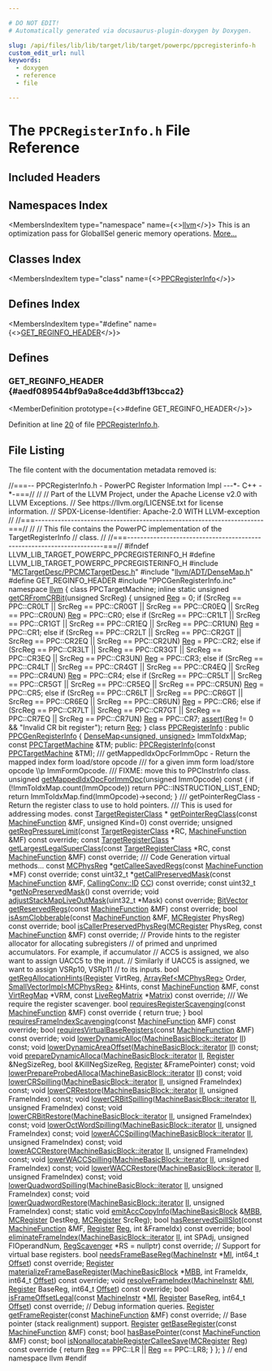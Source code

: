 ```yaml
---

# DO NOT EDIT!
# Automatically generated via docusaurus-plugin-doxygen by Doxygen.

slug: /api/files/lib/lib/target/lib/target/powerpc/ppcregisterinfo-h
custom_edit_url: null
keywords:
  - doxygen
  - reference
  - file

---
```





# The `PPCRegisterInfo.h` File Reference

<DoxygenPage pluginConfig={pluginConfig}>



## Included Headers

<IncludesList>
<IncludesListItem
  filePath="MCTargetDesc/PPCMCTargetDesc.h"
  permalink="/docs/api/files/lib/lib/target/lib/target/powerpc/lib/target/powerpc/mctargetdesc/ppcmctargetdesc-h"
  isLocal="true" />
<IncludesListItem
  filePath="llvm/ADT/DenseMap.h"
  permalink="/docs/api/files/include/include/llvm/include/llvm/adt/densemap-h"
  isLocal="true" />
<IncludesListItem
  filePath="PPCGenRegisterInfo.inc"
  permalink=""
  isLocal="true" />
</IncludesList>

## Namespaces Index

<MembersIndex>

<MembersIndexItem
  type="namespace"
  name={<><a href="/docs/api/namespaces/llvm">llvm</a></>}>
This is an optimization pass for GlobalISel generic memory operations. <a href="/docs/api/namespaces/llvm/#details">More...</a>
</MembersIndexItem>

</MembersIndex>

## Classes Index

<MembersIndex>

<MembersIndexItem
  type="class"
  name={<><a href="/docs/api/classes/llvm/ppcregisterinfo">PPCRegisterInfo</a></>}>
</MembersIndexItem>

</MembersIndex>

## Defines Index

<MembersIndex>

<MembersIndexItem
  type="#define"
  name={<><a href="#aedf089544bf9a9a8ce4dd3bff13bcca2">GET&#95;REGINFO&#95;HEADER</a></>}>
</MembersIndexItem>

</MembersIndex>


<SectionDefinition>

## Defines

### GET&#95;REGINFO&#95;HEADER {#aedf089544bf9a9a8ce4dd3bff13bcca2}

<MemberDefinition
  prototype={<>#define GET&#95;REGINFO&#95;HEADER</>}>

Definition at line <a href="#l00020">20</a> of file <a href="/docs/api/files/lib/lib/target/lib/target/powerpc/ppcregisterinfo-h">PPCRegisterInfo.h</a>.
</MemberDefinition>

</SectionDefinition>

## File Listing

The file content with the documentation metadata removed is:

<ProgramListing>

<Link id="l00001" /><CodeLine lineNumber="1"><Highlight kind="comment">//===-- PPCRegisterInfo.h - PowerPC Register Information Impl ---&#42;- C++ -&#42;-===//</Highlight><Highlight kind="normal"></Highlight></CodeLine>
<Link id="l00002" /><CodeLine lineNumber="2"><Highlight kind="normal"></Highlight><Highlight kind="comment">//</Highlight><Highlight kind="normal"></Highlight></CodeLine>
<Link id="l00003" /><CodeLine lineNumber="3"><Highlight kind="normal"></Highlight><Highlight kind="comment">// Part of the LLVM Project, under the Apache License v2.0 with LLVM Exceptions.</Highlight><Highlight kind="normal"></Highlight></CodeLine>
<Link id="l00004" /><CodeLine lineNumber="4"><Highlight kind="normal"></Highlight><Highlight kind="comment">// See https://llvm.org/LICENSE.txt for license information.</Highlight><Highlight kind="normal"></Highlight></CodeLine>
<Link id="l00005" /><CodeLine lineNumber="5"><Highlight kind="normal"></Highlight><Highlight kind="comment">// SPDX-License-Identifier: Apache-2.0 WITH LLVM-exception</Highlight><Highlight kind="normal"></Highlight></CodeLine>
<Link id="l00006" /><CodeLine lineNumber="6"><Highlight kind="normal"></Highlight><Highlight kind="comment">//</Highlight><Highlight kind="normal"></Highlight></CodeLine>
<Link id="l00007" /><CodeLine lineNumber="7"><Highlight kind="normal"></Highlight><Highlight kind="comment">//===----------------------------------------------------------------------===//</Highlight><Highlight kind="normal"></Highlight></CodeLine>
<Link id="l00008" /><CodeLine lineNumber="8"><Highlight kind="normal"></Highlight><Highlight kind="comment">//</Highlight><Highlight kind="normal"></Highlight></CodeLine>
<Link id="l00009" /><CodeLine lineNumber="9"><Highlight kind="normal"></Highlight><Highlight kind="comment">// This file contains the PowerPC implementation of the TargetRegisterInfo</Highlight><Highlight kind="normal"></Highlight></CodeLine>
<Link id="l00010" /><CodeLine lineNumber="10"><Highlight kind="normal"></Highlight><Highlight kind="comment">// class.</Highlight><Highlight kind="normal"></Highlight></CodeLine>
<Link id="l00011" /><CodeLine lineNumber="11"><Highlight kind="normal"></Highlight><Highlight kind="comment">//</Highlight><Highlight kind="normal"></Highlight></CodeLine>
<Link id="l00012" /><CodeLine lineNumber="12"><Highlight kind="normal"></Highlight><Highlight kind="comment">//===----------------------------------------------------------------------===//</Highlight><Highlight kind="normal"></Highlight></CodeLine>
<Link id="l00013" /><CodeLine lineNumber="13"><Highlight kind="normal"></Highlight></CodeLine>
<Link id="l00014" /><CodeLine lineNumber="14"><Highlight kind="normal"></Highlight><Highlight kind="preprocessor">#ifndef LLVM&#95;LIB&#95;TARGET&#95;POWERPC&#95;PPCREGISTERINFO&#95;H</Highlight><Highlight kind="normal"></Highlight></CodeLine>
<Link id="l00015" /><CodeLine lineNumber="15"><Highlight kind="normal"></Highlight><Highlight kind="preprocessor">#define LLVM&#95;LIB&#95;TARGET&#95;POWERPC&#95;PPCREGISTERINFO&#95;H</Highlight><Highlight kind="normal"></Highlight></CodeLine>
<Link id="l00016" /><CodeLine lineNumber="16"><Highlight kind="normal"></Highlight></CodeLine>
<Link id="l00017" /><CodeLine lineNumber="17"><Highlight kind="normal"></Highlight><Highlight kind="preprocessor">#include &quot;<a href="/docs/api/files/lib/lib/target/lib/target/powerpc/lib/target/powerpc/mctargetdesc/ppcmctargetdesc-h">MCTargetDesc/PPCMCTargetDesc.h</a>&quot;</Highlight><Highlight kind="normal"></Highlight></CodeLine>
<Link id="l00018" /><CodeLine lineNumber="18"><Highlight kind="normal"></Highlight><Highlight kind="preprocessor">#include &quot;<a href="/docs/api/files/include/include/llvm/include/llvm/adt/densemap-h">llvm/ADT/DenseMap.h</a>&quot;</Highlight><Highlight kind="normal"></Highlight></CodeLine>
<Link id="l00019" /><CodeLine lineNumber="19"><Highlight kind="normal"></Highlight></CodeLine>
<Link id="l00020" /><CodeLine lineNumber="20" lineLink="#aedf089544bf9a9a8ce4dd3bff13bcca2"><Highlight kind="normal"></Highlight><Highlight kind="preprocessor">#define GET&#95;REGINFO&#95;HEADER</Highlight><Highlight kind="normal"></Highlight></CodeLine>
<Link id="l00021" /><CodeLine lineNumber="21"><Highlight kind="normal"></Highlight><Highlight kind="preprocessor">#include &quot;PPCGenRegisterInfo.inc&quot;</Highlight><Highlight kind="normal"></Highlight></CodeLine>
<Link id="l00022" /><CodeLine lineNumber="22"><Highlight kind="normal"></Highlight></CodeLine>
<Link id="l00023" /><CodeLine lineNumber="23"><Highlight kind="normal"></Highlight><Highlight kind="keyword">namespace </Highlight><Highlight kind="normal"><a href="/docs/api/namespaces/llvm">llvm</a> &#123;</Highlight></CodeLine>
<Link id="l00024" /><CodeLine lineNumber="24"><Highlight kind="normal"></Highlight><Highlight kind="keyword">class </Highlight><Highlight kind="normal">PPCTargetMachine;</Highlight></CodeLine>
<Link id="l00025" /><CodeLine lineNumber="25"><Highlight kind="normal"></Highlight></CodeLine>
<Link id="l00026" /><CodeLine lineNumber="26" lineLink="/docs/api/namespaces/llvm/#a42932b5e23d28c3fefca0ab878a56a7c"><Highlight kind="normal"></Highlight><Highlight kind="keyword">inline</Highlight><Highlight kind="normal"> </Highlight><Highlight kind="keyword">static</Highlight><Highlight kind="normal"> </Highlight><Highlight kind="keywordtype">unsigned</Highlight><Highlight kind="normal"> <a href="/docs/api/namespaces/llvm/#a42932b5e23d28c3fefca0ab878a56a7c">getCRFromCRBit</a>(</Highlight><Highlight kind="keywordtype">unsigned</Highlight><Highlight kind="normal"> SrcReg) &#123;</Highlight></CodeLine>
<Link id="l00027" /><CodeLine lineNumber="27"><Highlight kind="normal">  </Highlight><Highlight kind="keywordtype">unsigned</Highlight><Highlight kind="normal"> <a href="/docs/api/files/lib/lib/codegen/machinesink-cpp/#a359e1ff26f6d466d927a61aae45b05c3">Reg</a> = 0;</Highlight></CodeLine>
<Link id="l00028" /><CodeLine lineNumber="28"><Highlight kind="normal">  </Highlight><Highlight kind="keywordflow">if</Highlight><Highlight kind="normal"> (SrcReg == PPC::CR0LT || SrcReg == PPC::CR0GT ||</Highlight></CodeLine>
<Link id="l00029" /><CodeLine lineNumber="29"><Highlight kind="normal">      SrcReg == PPC::CR0EQ || SrcReg == PPC::CR0UN)</Highlight></CodeLine>
<Link id="l00030" /><CodeLine lineNumber="30"><Highlight kind="normal">    <a href="/docs/api/files/lib/lib/codegen/machinesink-cpp/#a359e1ff26f6d466d927a61aae45b05c3">Reg</a> = PPC::CR0;</Highlight></CodeLine>
<Link id="l00031" /><CodeLine lineNumber="31"><Highlight kind="normal">  </Highlight><Highlight kind="keywordflow">else</Highlight><Highlight kind="normal"> </Highlight><Highlight kind="keywordflow">if</Highlight><Highlight kind="normal"> (SrcReg == PPC::CR1LT || SrcReg == PPC::CR1GT ||</Highlight></CodeLine>
<Link id="l00032" /><CodeLine lineNumber="32"><Highlight kind="normal">           SrcReg == PPC::CR1EQ || SrcReg == PPC::CR1UN)</Highlight></CodeLine>
<Link id="l00033" /><CodeLine lineNumber="33"><Highlight kind="normal">    <a href="/docs/api/files/lib/lib/codegen/machinesink-cpp/#a359e1ff26f6d466d927a61aae45b05c3">Reg</a> = PPC::CR1;</Highlight></CodeLine>
<Link id="l00034" /><CodeLine lineNumber="34"><Highlight kind="normal">  </Highlight><Highlight kind="keywordflow">else</Highlight><Highlight kind="normal"> </Highlight><Highlight kind="keywordflow">if</Highlight><Highlight kind="normal"> (SrcReg == PPC::CR2LT || SrcReg == PPC::CR2GT ||</Highlight></CodeLine>
<Link id="l00035" /><CodeLine lineNumber="35"><Highlight kind="normal">           SrcReg == PPC::CR2EQ || SrcReg == PPC::CR2UN)</Highlight></CodeLine>
<Link id="l00036" /><CodeLine lineNumber="36"><Highlight kind="normal">    <a href="/docs/api/files/lib/lib/codegen/machinesink-cpp/#a359e1ff26f6d466d927a61aae45b05c3">Reg</a> = PPC::CR2;</Highlight></CodeLine>
<Link id="l00037" /><CodeLine lineNumber="37"><Highlight kind="normal">  </Highlight><Highlight kind="keywordflow">else</Highlight><Highlight kind="normal"> </Highlight><Highlight kind="keywordflow">if</Highlight><Highlight kind="normal"> (SrcReg == PPC::CR3LT || SrcReg == PPC::CR3GT ||</Highlight></CodeLine>
<Link id="l00038" /><CodeLine lineNumber="38"><Highlight kind="normal">           SrcReg == PPC::CR3EQ || SrcReg == PPC::CR3UN)</Highlight></CodeLine>
<Link id="l00039" /><CodeLine lineNumber="39"><Highlight kind="normal">    <a href="/docs/api/files/lib/lib/codegen/machinesink-cpp/#a359e1ff26f6d466d927a61aae45b05c3">Reg</a> = PPC::CR3;</Highlight></CodeLine>
<Link id="l00040" /><CodeLine lineNumber="40"><Highlight kind="normal">  </Highlight><Highlight kind="keywordflow">else</Highlight><Highlight kind="normal"> </Highlight><Highlight kind="keywordflow">if</Highlight><Highlight kind="normal"> (SrcReg == PPC::CR4LT || SrcReg == PPC::CR4GT ||</Highlight></CodeLine>
<Link id="l00041" /><CodeLine lineNumber="41"><Highlight kind="normal">           SrcReg == PPC::CR4EQ || SrcReg == PPC::CR4UN)</Highlight></CodeLine>
<Link id="l00042" /><CodeLine lineNumber="42"><Highlight kind="normal">    <a href="/docs/api/files/lib/lib/codegen/machinesink-cpp/#a359e1ff26f6d466d927a61aae45b05c3">Reg</a> = PPC::CR4;</Highlight></CodeLine>
<Link id="l00043" /><CodeLine lineNumber="43"><Highlight kind="normal">  </Highlight><Highlight kind="keywordflow">else</Highlight><Highlight kind="normal"> </Highlight><Highlight kind="keywordflow">if</Highlight><Highlight kind="normal"> (SrcReg == PPC::CR5LT || SrcReg == PPC::CR5GT ||</Highlight></CodeLine>
<Link id="l00044" /><CodeLine lineNumber="44"><Highlight kind="normal">           SrcReg == PPC::CR5EQ || SrcReg == PPC::CR5UN)</Highlight></CodeLine>
<Link id="l00045" /><CodeLine lineNumber="45"><Highlight kind="normal">    <a href="/docs/api/files/lib/lib/codegen/machinesink-cpp/#a359e1ff26f6d466d927a61aae45b05c3">Reg</a> = PPC::CR5;</Highlight></CodeLine>
<Link id="l00046" /><CodeLine lineNumber="46"><Highlight kind="normal">  </Highlight><Highlight kind="keywordflow">else</Highlight><Highlight kind="normal"> </Highlight><Highlight kind="keywordflow">if</Highlight><Highlight kind="normal"> (SrcReg == PPC::CR6LT || SrcReg == PPC::CR6GT ||</Highlight></CodeLine>
<Link id="l00047" /><CodeLine lineNumber="47"><Highlight kind="normal">           SrcReg == PPC::CR6EQ || SrcReg == PPC::CR6UN)</Highlight></CodeLine>
<Link id="l00048" /><CodeLine lineNumber="48"><Highlight kind="normal">    <a href="/docs/api/files/lib/lib/codegen/machinesink-cpp/#a359e1ff26f6d466d927a61aae45b05c3">Reg</a> = PPC::CR6;</Highlight></CodeLine>
<Link id="l00049" /><CodeLine lineNumber="49"><Highlight kind="normal">  </Highlight><Highlight kind="keywordflow">else</Highlight><Highlight kind="normal"> </Highlight><Highlight kind="keywordflow">if</Highlight><Highlight kind="normal"> (SrcReg == PPC::CR7LT || SrcReg == PPC::CR7GT ||</Highlight></CodeLine>
<Link id="l00050" /><CodeLine lineNumber="50"><Highlight kind="normal">           SrcReg == PPC::CR7EQ || SrcReg == PPC::CR7UN)</Highlight></CodeLine>
<Link id="l00051" /><CodeLine lineNumber="51"><Highlight kind="normal">    <a href="/docs/api/files/lib/lib/codegen/machinesink-cpp/#a359e1ff26f6d466d927a61aae45b05c3">Reg</a> = PPC::CR7;</Highlight></CodeLine>
<Link id="l00052" /><CodeLine lineNumber="52"><Highlight kind="normal"></Highlight></CodeLine>
<Link id="l00053" /><CodeLine lineNumber="53"><Highlight kind="normal">  <a href="/docs/api/files/lib/lib/target/lib/target/amdgpu/silowercontrolflow-cpp/#a4868c5d81c5ccc98c47aeab6244346a0">assert</a>(<a href="/docs/api/files/lib/lib/codegen/machinesink-cpp/#a359e1ff26f6d466d927a61aae45b05c3">Reg</a> != 0 &amp;&amp; </Highlight><Highlight kind="stringliteral">&quot;Invalid CR bit register&quot;</Highlight><Highlight kind="normal">);</Highlight></CodeLine>
<Link id="l00054" /><CodeLine lineNumber="54"><Highlight kind="normal">  </Highlight><Highlight kind="keywordflow">return</Highlight><Highlight kind="normal"> <a href="/docs/api/files/lib/lib/codegen/machinesink-cpp/#a359e1ff26f6d466d927a61aae45b05c3">Reg</a>;</Highlight></CodeLine>
<Link id="l00055" /><CodeLine lineNumber="55"><Highlight kind="normal">&#125;</Highlight></CodeLine>
<Link id="l00056" /><CodeLine lineNumber="56"><Highlight kind="normal"></Highlight></CodeLine>
<Link id="l00057" /><CodeLine lineNumber="57" lineLink="/docs/api/classes/llvm/ppcregisterinfo"><Highlight kind="normal"></Highlight><Highlight kind="keyword">class </Highlight><Highlight kind="normal"><a href="/docs/api/classes/llvm/ppcregisterinfo/#ae5f03a7883686dbdfdf9b43ed459c68b">PPCRegisterInfo</a> : </Highlight><Highlight kind="keyword">public</Highlight><Highlight kind="normal"> <a href="/docs/api/classes/ppcgenregisterinfo">PPCGenRegisterInfo</a> &#123;</Highlight></CodeLine>
<Link id="l00058" /><CodeLine lineNumber="58"><Highlight kind="normal">  <a href="/docs/api/classes/llvm/densemap">DenseMap&lt;unsigned, unsigned&gt;</a> ImmToIdxMap;</Highlight></CodeLine>
<Link id="l00059" /><CodeLine lineNumber="59"><Highlight kind="normal">  </Highlight><Highlight kind="keyword">const</Highlight><Highlight kind="normal"> <a href="/docs/api/classes/llvm/ppctargetmachine">PPCTargetMachine</a> &amp;TM;</Highlight></CodeLine>
<Link id="l00060" /><CodeLine lineNumber="60"><Highlight kind="normal"></Highlight></CodeLine>
<Link id="l00061" /><CodeLine lineNumber="61"><Highlight kind="normal"></Highlight><Highlight kind="keyword">public</Highlight><Highlight kind="normal">:</Highlight></CodeLine>
<Link id="l00062" /><CodeLine lineNumber="62"><Highlight kind="normal">  <a href="/docs/api/classes/llvm/ppcregisterinfo/#ae5f03a7883686dbdfdf9b43ed459c68b">PPCRegisterInfo</a>(</Highlight><Highlight kind="keyword">const</Highlight><Highlight kind="normal"> <a href="/docs/api/classes/llvm/ppctargetmachine">PPCTargetMachine</a> &amp;TM);</Highlight></CodeLine>
<Link id="l00063" /><CodeLine lineNumber="63"><Highlight kind="normal"></Highlight><Highlight kind="comment"></Highlight></CodeLine>
<Link id="l00064" /><CodeLine lineNumber="64"><Highlight kind="comment">  /// getMappedIdxOpcForImmOpc - Return the mapped index form load/store opcode</Highlight></CodeLine>
<Link id="l00065" /><CodeLine lineNumber="65"><Highlight kind="comment">  /// for a given imm form load/store opcode \\p ImmFormOpcode.</Highlight></CodeLine>
<Link id="l00066" /><CodeLine lineNumber="66"><Highlight kind="comment">  /// FIXME: move this to PPCInstrInfo class.</Highlight><Highlight kind="normal"></Highlight></CodeLine>
<Link id="l00067" /><CodeLine lineNumber="67" lineLink="/docs/api/classes/llvm/ppcregisterinfo/#a35c77ff356ab1c026fb65800c036d737"><Highlight kind="normal">  </Highlight><Highlight kind="keywordtype">unsigned</Highlight><Highlight kind="normal"> <a href="/docs/api/classes/llvm/ppcregisterinfo/#a35c77ff356ab1c026fb65800c036d737">getMappedIdxOpcForImmOpc</a>(</Highlight><Highlight kind="keywordtype">unsigned</Highlight><Highlight kind="normal"> ImmOpcode)</Highlight><Highlight kind="keyword"> const </Highlight><Highlight kind="normal">&#123;</Highlight></CodeLine>
<Link id="l00068" /><CodeLine lineNumber="68"><Highlight kind="normal">    </Highlight><Highlight kind="keywordflow">if</Highlight><Highlight kind="normal"> (!ImmToIdxMap.count(ImmOpcode))</Highlight></CodeLine>
<Link id="l00069" /><CodeLine lineNumber="69"><Highlight kind="normal">      </Highlight><Highlight kind="keywordflow">return</Highlight><Highlight kind="normal"> PPC::INSTRUCTION&#95;LIST&#95;END;</Highlight></CodeLine>
<Link id="l00070" /><CodeLine lineNumber="70"><Highlight kind="normal">    </Highlight><Highlight kind="keywordflow">return</Highlight><Highlight kind="normal"> ImmToIdxMap.find(ImmOpcode)-&gt;second;</Highlight></CodeLine>
<Link id="l00071" /><CodeLine lineNumber="71"><Highlight kind="normal">  &#125;</Highlight></CodeLine>
<Link id="l00072" /><CodeLine lineNumber="72"><Highlight kind="normal"></Highlight><Highlight kind="comment"></Highlight></CodeLine>
<Link id="l00073" /><CodeLine lineNumber="73"><Highlight kind="comment">  /// getPointerRegClass - Return the register class to use to hold pointers.</Highlight></CodeLine>
<Link id="l00074" /><CodeLine lineNumber="74"><Highlight kind="comment">  /// This is used for addressing modes.</Highlight><Highlight kind="normal"></Highlight></CodeLine>
<Link id="l00075" /><CodeLine lineNumber="75"><Highlight kind="normal">  </Highlight><Highlight kind="keyword">const</Highlight><Highlight kind="normal"> <a href="/docs/api/classes/llvm/targetregisterclass">TargetRegisterClass</a> &#42;</Highlight></CodeLine>
<Link id="l00076" /><CodeLine lineNumber="76"><Highlight kind="normal">  <a href="/docs/api/classes/llvm/ppcregisterinfo/#a662d4c0c99d7bf1e6e597e4daf837a82">getPointerRegClass</a>(</Highlight><Highlight kind="keyword">const</Highlight><Highlight kind="normal"> <a href="/docs/api/classes/llvm/machinefunction">MachineFunction</a> &amp;MF, </Highlight><Highlight kind="keywordtype">unsigned</Highlight><Highlight kind="normal"> Kind=0) </Highlight><Highlight kind="keyword">const override</Highlight><Highlight kind="normal">;</Highlight></CodeLine>
<Link id="l00077" /><CodeLine lineNumber="77"><Highlight kind="normal"></Highlight></CodeLine>
<Link id="l00078" /><CodeLine lineNumber="78"><Highlight kind="normal">  </Highlight><Highlight kind="keywordtype">unsigned</Highlight><Highlight kind="normal"> <a href="/docs/api/classes/llvm/ppcregisterinfo/#ab0d7ef2c34f8283a7ae1891dbe6a9321">getRegPressureLimit</a>(</Highlight><Highlight kind="keyword">const</Highlight><Highlight kind="normal"> <a href="/docs/api/classes/llvm/targetregisterclass">TargetRegisterClass</a> &#42;RC,</Highlight></CodeLine>
<Link id="l00079" /><CodeLine lineNumber="79"><Highlight kind="normal">                               <a href="/docs/api/classes/llvm/machinefunction">MachineFunction</a> &amp;MF) </Highlight><Highlight kind="keyword">const override</Highlight><Highlight kind="normal">;</Highlight></CodeLine>
<Link id="l00080" /><CodeLine lineNumber="80"><Highlight kind="normal"></Highlight></CodeLine>
<Link id="l00081" /><CodeLine lineNumber="81"><Highlight kind="normal">  </Highlight><Highlight kind="keyword">const</Highlight><Highlight kind="normal"> <a href="/docs/api/classes/llvm/targetregisterclass">TargetRegisterClass</a> &#42;</Highlight></CodeLine>
<Link id="l00082" /><CodeLine lineNumber="82"><Highlight kind="normal">  <a href="/docs/api/classes/llvm/ppcregisterinfo/#aef6a94b763376e95e861f14451a12d5b">getLargestLegalSuperClass</a>(</Highlight><Highlight kind="keyword">const</Highlight><Highlight kind="normal"> <a href="/docs/api/classes/llvm/targetregisterclass">TargetRegisterClass</a> &#42;RC,</Highlight></CodeLine>
<Link id="l00083" /><CodeLine lineNumber="83"><Highlight kind="normal">                            </Highlight><Highlight kind="keyword">const</Highlight><Highlight kind="normal"> <a href="/docs/api/classes/llvm/machinefunction">MachineFunction</a> &amp;MF) </Highlight><Highlight kind="keyword">const override</Highlight><Highlight kind="normal">;</Highlight></CodeLine>
<Link id="l00084" /><CodeLine lineNumber="84"><Highlight kind="normal"></Highlight><Highlight kind="comment"></Highlight></CodeLine>
<Link id="l00085" /><CodeLine lineNumber="85"><Highlight kind="comment">  /// Code Generation virtual methods...</Highlight><Highlight kind="normal"></Highlight></CodeLine>
<Link id="l00086" /><CodeLine lineNumber="86"><Highlight kind="normal">  </Highlight><Highlight kind="keyword">const</Highlight><Highlight kind="normal"> <a href="/docs/api/namespaces/llvm/#aad72cfbb210808985a9dc19f4e5d8542">MCPhysReg</a> &#42;<a href="/docs/api/classes/llvm/ppcregisterinfo/#aaeae02cd060afb658b3e1e17ad7e42c5">getCalleeSavedRegs</a>(</Highlight><Highlight kind="keyword">const</Highlight><Highlight kind="normal"> <a href="/docs/api/classes/llvm/machinefunction">MachineFunction</a> &#42;MF) </Highlight><Highlight kind="keyword">const override</Highlight><Highlight kind="normal">;</Highlight></CodeLine>
<Link id="l00087" /><CodeLine lineNumber="87"><Highlight kind="normal">  </Highlight><Highlight kind="keyword">const</Highlight><Highlight kind="normal"> uint32&#95;t &#42;<a href="/docs/api/classes/llvm/ppcregisterinfo/#a58726f6c4ef9c4395ca278c3266c97f6">getCallPreservedMask</a>(</Highlight><Highlight kind="keyword">const</Highlight><Highlight kind="normal"> <a href="/docs/api/classes/llvm/machinefunction">MachineFunction</a> &amp;MF,</Highlight></CodeLine>
<Link id="l00088" /><CodeLine lineNumber="88"><Highlight kind="normal">                                       <a href="/docs/api/namespaces/llvm/callingconv/#abdf8cf606905c10634e831390981b0ed">CallingConv::ID</a> <a href="/docs/api/files/lib/lib/target/lib/target/riscv/riscvredundantcopyelimination-cpp/#a77c69067ae8279bc00ab8757731e90d7">CC</a>) </Highlight><Highlight kind="keyword">const override</Highlight><Highlight kind="normal">;</Highlight></CodeLine>
<Link id="l00089" /><CodeLine lineNumber="89"><Highlight kind="normal">  </Highlight><Highlight kind="keyword">const</Highlight><Highlight kind="normal"> uint32&#95;t &#42;<a href="/docs/api/classes/llvm/ppcregisterinfo/#a79ec2142c7dd9994b215e4010fb7a9ad">getNoPreservedMask</a>() </Highlight><Highlight kind="keyword">const override</Highlight><Highlight kind="normal">;</Highlight></CodeLine>
<Link id="l00090" /><CodeLine lineNumber="90"><Highlight kind="normal"></Highlight></CodeLine>
<Link id="l00091" /><CodeLine lineNumber="91"><Highlight kind="normal">  </Highlight><Highlight kind="keywordtype">void</Highlight><Highlight kind="normal"> <a href="/docs/api/classes/llvm/ppcregisterinfo/#a5a865e947e76059b25199fb02f8f82c8">adjustStackMapLiveOutMask</a>(uint32&#95;t &#42;Mask) </Highlight><Highlight kind="keyword">const override</Highlight><Highlight kind="normal">;</Highlight></CodeLine>
<Link id="l00092" /><CodeLine lineNumber="92"><Highlight kind="normal"></Highlight></CodeLine>
<Link id="l00093" /><CodeLine lineNumber="93"><Highlight kind="normal">  <a href="/docs/api/classes/llvm/bitvector">BitVector</a> <a href="/docs/api/classes/llvm/ppcregisterinfo/#aed31f9e731d0e88307aa322db45a11d8">getReservedRegs</a>(</Highlight><Highlight kind="keyword">const</Highlight><Highlight kind="normal"> <a href="/docs/api/classes/llvm/machinefunction">MachineFunction</a> &amp;MF) </Highlight><Highlight kind="keyword">const override</Highlight><Highlight kind="normal">;</Highlight></CodeLine>
<Link id="l00094" /><CodeLine lineNumber="94"><Highlight kind="normal">  </Highlight><Highlight kind="keywordtype">bool</Highlight><Highlight kind="normal"> <a href="/docs/api/classes/llvm/ppcregisterinfo/#aea7a3432d151faabd6ef46998c204c85">isAsmClobberable</a>(</Highlight><Highlight kind="keyword">const</Highlight><Highlight kind="normal"> <a href="/docs/api/classes/llvm/machinefunction">MachineFunction</a> &amp;MF,</Highlight></CodeLine>
<Link id="l00095" /><CodeLine lineNumber="95"><Highlight kind="normal">                        <a href="/docs/api/classes/llvm/mcregister">MCRegister</a> PhysReg) </Highlight><Highlight kind="keyword">const override</Highlight><Highlight kind="normal">;</Highlight></CodeLine>
<Link id="l00096" /><CodeLine lineNumber="96"><Highlight kind="normal">  </Highlight><Highlight kind="keywordtype">bool</Highlight><Highlight kind="normal"> <a href="/docs/api/classes/llvm/ppcregisterinfo/#a6fdba831dfffefd06bd242697b32ff72">isCallerPreservedPhysReg</a>(<a href="/docs/api/classes/llvm/mcregister">MCRegister</a> PhysReg,</Highlight></CodeLine>
<Link id="l00097" /><CodeLine lineNumber="97"><Highlight kind="normal">                                </Highlight><Highlight kind="keyword">const</Highlight><Highlight kind="normal"> <a href="/docs/api/classes/llvm/machinefunction">MachineFunction</a> &amp;MF) </Highlight><Highlight kind="keyword">const override</Highlight><Highlight kind="normal">;</Highlight></CodeLine>
<Link id="l00098" /><CodeLine lineNumber="98"><Highlight kind="normal"></Highlight></CodeLine>
<Link id="l00099" /><CodeLine lineNumber="99"><Highlight kind="normal">  </Highlight><Highlight kind="comment">// Provide hints to the register allocator for allocating subregisters</Highlight><Highlight kind="normal"></Highlight></CodeLine>
<Link id="l00100" /><CodeLine lineNumber="100"><Highlight kind="normal">  </Highlight><Highlight kind="comment">// of primed and unprimed accumulators. For example, if accumulator</Highlight><Highlight kind="normal"></Highlight></CodeLine>
<Link id="l00101" /><CodeLine lineNumber="101"><Highlight kind="normal">  </Highlight><Highlight kind="comment">// ACC5 is assigned, we also want to assign UACC5 to the input.</Highlight><Highlight kind="normal"></Highlight></CodeLine>
<Link id="l00102" /><CodeLine lineNumber="102"><Highlight kind="normal">  </Highlight><Highlight kind="comment">// Similarly if UACC5 is assigned, we want to assign VSRp10, VSRp11</Highlight><Highlight kind="normal"></Highlight></CodeLine>
<Link id="l00103" /><CodeLine lineNumber="103"><Highlight kind="normal">  </Highlight><Highlight kind="comment">// to its inputs.</Highlight><Highlight kind="normal"></Highlight></CodeLine>
<Link id="l00104" /><CodeLine lineNumber="104"><Highlight kind="normal">  </Highlight><Highlight kind="keywordtype">bool</Highlight><Highlight kind="normal"> <a href="/docs/api/classes/llvm/ppcregisterinfo/#a09a1c19b999c807cb52c21541a2c7de4">getRegAllocationHints</a>(<a href="/docs/api/classes/llvm/register">Register</a> VirtReg, <a href="/docs/api/classes/llvm/arrayref">ArrayRef&lt;MCPhysReg&gt;</a> Order,</Highlight></CodeLine>
<Link id="l00105" /><CodeLine lineNumber="105"><Highlight kind="normal">                             <a href="/docs/api/classes/llvm/smallvectorimpl">SmallVectorImpl&lt;MCPhysReg&gt;</a> &amp;Hints,</Highlight></CodeLine>
<Link id="l00106" /><CodeLine lineNumber="106"><Highlight kind="normal">                             </Highlight><Highlight kind="keyword">const</Highlight><Highlight kind="normal"> <a href="/docs/api/classes/llvm/machinefunction">MachineFunction</a> &amp;MF, </Highlight><Highlight kind="keyword">const</Highlight><Highlight kind="normal"> <a href="/docs/api/classes/llvm/virtregmap">VirtRegMap</a> &#42;VRM,</Highlight></CodeLine>
<Link id="l00107" /><CodeLine lineNumber="107"><Highlight kind="normal">                             </Highlight><Highlight kind="keyword">const</Highlight><Highlight kind="normal"> <a href="/docs/api/classes/llvm/liveregmatrix">LiveRegMatrix</a> &#42;<a href="/docs/api/files/lib/lib/codegen/liveregmatrix-cpp/#a8989acb71bd355e02bcf3a930b5e54ea">Matrix</a>) </Highlight><Highlight kind="keyword">const override</Highlight><Highlight kind="normal">;</Highlight></CodeLine>
<Link id="l00108" /><CodeLine lineNumber="108"><Highlight kind="normal"></Highlight><Highlight kind="comment"></Highlight></CodeLine>
<Link id="l00109" /><CodeLine lineNumber="109"><Highlight kind="comment">  /// We require the register scavenger.</Highlight><Highlight kind="normal"></Highlight></CodeLine>
<Link id="l00110" /><CodeLine lineNumber="110" lineLink="/docs/api/classes/llvm/ppcregisterinfo/#a5324b840ee7d0cbc9ae3e19eb8ef64bf"><Highlight kind="normal">  </Highlight><Highlight kind="keywordtype">bool</Highlight><Highlight kind="normal"> <a href="/docs/api/classes/llvm/ppcregisterinfo/#a5324b840ee7d0cbc9ae3e19eb8ef64bf">requiresRegisterScavenging</a>(</Highlight><Highlight kind="keyword">const</Highlight><Highlight kind="normal"> <a href="/docs/api/classes/llvm/machinefunction">MachineFunction</a> &amp;MF)</Highlight><Highlight kind="keyword"> const override </Highlight><Highlight kind="normal">&#123;</Highlight></CodeLine>
<Link id="l00111" /><CodeLine lineNumber="111"><Highlight kind="normal">    </Highlight><Highlight kind="keywordflow">return</Highlight><Highlight kind="normal"> </Highlight><Highlight kind="keyword">true</Highlight><Highlight kind="normal">;</Highlight></CodeLine>
<Link id="l00112" /><CodeLine lineNumber="112"><Highlight kind="normal">  &#125;</Highlight></CodeLine>
<Link id="l00113" /><CodeLine lineNumber="113"><Highlight kind="normal"></Highlight></CodeLine>
<Link id="l00114" /><CodeLine lineNumber="114"><Highlight kind="normal">  </Highlight><Highlight kind="keywordtype">bool</Highlight><Highlight kind="normal"> <a href="/docs/api/classes/llvm/ppcregisterinfo/#a454cc7f0c0075624df31b3ae121c3506">requiresFrameIndexScavenging</a>(</Highlight><Highlight kind="keyword">const</Highlight><Highlight kind="normal"> <a href="/docs/api/classes/llvm/machinefunction">MachineFunction</a> &amp;MF) </Highlight><Highlight kind="keyword">const override</Highlight><Highlight kind="normal">;</Highlight></CodeLine>
<Link id="l00115" /><CodeLine lineNumber="115"><Highlight kind="normal"></Highlight></CodeLine>
<Link id="l00116" /><CodeLine lineNumber="116"><Highlight kind="normal">  </Highlight><Highlight kind="keywordtype">bool</Highlight><Highlight kind="normal"> <a href="/docs/api/classes/llvm/ppcregisterinfo/#aa0a065d6c0676f112b15b55abb56a6cd">requiresVirtualBaseRegisters</a>(</Highlight><Highlight kind="keyword">const</Highlight><Highlight kind="normal"> <a href="/docs/api/classes/llvm/machinefunction">MachineFunction</a> &amp;MF) </Highlight><Highlight kind="keyword">const override</Highlight><Highlight kind="normal">;</Highlight></CodeLine>
<Link id="l00117" /><CodeLine lineNumber="117"><Highlight kind="normal"></Highlight></CodeLine>
<Link id="l00118" /><CodeLine lineNumber="118"><Highlight kind="normal">  </Highlight><Highlight kind="keywordtype">void</Highlight><Highlight kind="normal"> <a href="/docs/api/classes/llvm/ppcregisterinfo/#a4d0bcb536bd3b6491c535f206275ad89">lowerDynamicAlloc</a>(<a href="/docs/api/classes/llvm/machinebasicblock/#ae34c996b58df9b9ce6695a0c8b70c533">MachineBasicBlock::iterator</a> <a href="/docs/api/files/lib/lib/target/lib/target/nvptx/nvvmintrrange-cpp/#ac5804672fc0850438d63caec770647f8">II</a>) </Highlight><Highlight kind="keyword">const</Highlight><Highlight kind="normal">;</Highlight></CodeLine>
<Link id="l00119" /><CodeLine lineNumber="119"><Highlight kind="normal">  </Highlight><Highlight kind="keywordtype">void</Highlight><Highlight kind="normal"> <a href="/docs/api/classes/llvm/ppcregisterinfo/#a4b9f5c287ed918ba764f534b79876702">lowerDynamicAreaOffset</a>(<a href="/docs/api/classes/llvm/machinebasicblock/#ae34c996b58df9b9ce6695a0c8b70c533">MachineBasicBlock::iterator</a> <a href="/docs/api/files/lib/lib/target/lib/target/nvptx/nvvmintrrange-cpp/#ac5804672fc0850438d63caec770647f8">II</a>) </Highlight><Highlight kind="keyword">const</Highlight><Highlight kind="normal">;</Highlight></CodeLine>
<Link id="l00120" /><CodeLine lineNumber="120"><Highlight kind="normal">  </Highlight><Highlight kind="keywordtype">void</Highlight><Highlight kind="normal"> <a href="/docs/api/classes/llvm/ppcregisterinfo/#a355a1f30be913f4dc74c51af277fd74a">prepareDynamicAlloca</a>(<a href="/docs/api/classes/llvm/machinebasicblock/#ae34c996b58df9b9ce6695a0c8b70c533">MachineBasicBlock::iterator</a> <a href="/docs/api/files/lib/lib/target/lib/target/nvptx/nvvmintrrange-cpp/#ac5804672fc0850438d63caec770647f8">II</a>,</Highlight></CodeLine>
<Link id="l00121" /><CodeLine lineNumber="121"><Highlight kind="normal">                            <a href="/docs/api/classes/llvm/register">Register</a> &amp;NegSizeReg, </Highlight><Highlight kind="keywordtype">bool</Highlight><Highlight kind="normal"> &amp;KillNegSizeReg,</Highlight></CodeLine>
<Link id="l00122" /><CodeLine lineNumber="122"><Highlight kind="normal">                            <a href="/docs/api/classes/llvm/register">Register</a> &amp;FramePointer) </Highlight><Highlight kind="keyword">const</Highlight><Highlight kind="normal">;</Highlight></CodeLine>
<Link id="l00123" /><CodeLine lineNumber="123"><Highlight kind="normal">  </Highlight><Highlight kind="keywordtype">void</Highlight><Highlight kind="normal"> <a href="/docs/api/classes/llvm/ppcregisterinfo/#abd8bb8f19f51d30e31b0acac86d8b27c">lowerPrepareProbedAlloca</a>(<a href="/docs/api/classes/llvm/machinebasicblock/#ae34c996b58df9b9ce6695a0c8b70c533">MachineBasicBlock::iterator</a> <a href="/docs/api/files/lib/lib/target/lib/target/nvptx/nvvmintrrange-cpp/#ac5804672fc0850438d63caec770647f8">II</a>) </Highlight><Highlight kind="keyword">const</Highlight><Highlight kind="normal">;</Highlight></CodeLine>
<Link id="l00124" /><CodeLine lineNumber="124"><Highlight kind="normal">  </Highlight><Highlight kind="keywordtype">void</Highlight><Highlight kind="normal"> <a href="/docs/api/classes/llvm/ppcregisterinfo/#a49453cd92df6e63d0c2c45e1d5ace04b">lowerCRSpilling</a>(<a href="/docs/api/classes/llvm/machinebasicblock/#ae34c996b58df9b9ce6695a0c8b70c533">MachineBasicBlock::iterator</a> <a href="/docs/api/files/lib/lib/target/lib/target/nvptx/nvvmintrrange-cpp/#ac5804672fc0850438d63caec770647f8">II</a>,</Highlight></CodeLine>
<Link id="l00125" /><CodeLine lineNumber="125"><Highlight kind="normal">                       </Highlight><Highlight kind="keywordtype">unsigned</Highlight><Highlight kind="normal"> FrameIndex) </Highlight><Highlight kind="keyword">const</Highlight><Highlight kind="normal">;</Highlight></CodeLine>
<Link id="l00126" /><CodeLine lineNumber="126"><Highlight kind="normal">  </Highlight><Highlight kind="keywordtype">void</Highlight><Highlight kind="normal"> <a href="/docs/api/classes/llvm/ppcregisterinfo/#a7f3c8b41556bad389b00bd408c9b969f">lowerCRRestore</a>(<a href="/docs/api/classes/llvm/machinebasicblock/#ae34c996b58df9b9ce6695a0c8b70c533">MachineBasicBlock::iterator</a> <a href="/docs/api/files/lib/lib/target/lib/target/nvptx/nvvmintrrange-cpp/#ac5804672fc0850438d63caec770647f8">II</a>,</Highlight></CodeLine>
<Link id="l00127" /><CodeLine lineNumber="127"><Highlight kind="normal">                      </Highlight><Highlight kind="keywordtype">unsigned</Highlight><Highlight kind="normal"> FrameIndex) </Highlight><Highlight kind="keyword">const</Highlight><Highlight kind="normal">;</Highlight></CodeLine>
<Link id="l00128" /><CodeLine lineNumber="128"><Highlight kind="normal">  </Highlight><Highlight kind="keywordtype">void</Highlight><Highlight kind="normal"> <a href="/docs/api/classes/llvm/ppcregisterinfo/#a38572a53736b568d95a5adc23bcd67f0">lowerCRBitSpilling</a>(<a href="/docs/api/classes/llvm/machinebasicblock/#ae34c996b58df9b9ce6695a0c8b70c533">MachineBasicBlock::iterator</a> <a href="/docs/api/files/lib/lib/target/lib/target/nvptx/nvvmintrrange-cpp/#ac5804672fc0850438d63caec770647f8">II</a>,</Highlight></CodeLine>
<Link id="l00129" /><CodeLine lineNumber="129"><Highlight kind="normal">                          </Highlight><Highlight kind="keywordtype">unsigned</Highlight><Highlight kind="normal"> FrameIndex) </Highlight><Highlight kind="keyword">const</Highlight><Highlight kind="normal">;</Highlight></CodeLine>
<Link id="l00130" /><CodeLine lineNumber="130"><Highlight kind="normal">  </Highlight><Highlight kind="keywordtype">void</Highlight><Highlight kind="normal"> <a href="/docs/api/classes/llvm/ppcregisterinfo/#aa90550e5d59f68a547e28c8beeefb3ed">lowerCRBitRestore</a>(<a href="/docs/api/classes/llvm/machinebasicblock/#ae34c996b58df9b9ce6695a0c8b70c533">MachineBasicBlock::iterator</a> <a href="/docs/api/files/lib/lib/target/lib/target/nvptx/nvvmintrrange-cpp/#ac5804672fc0850438d63caec770647f8">II</a>,</Highlight></CodeLine>
<Link id="l00131" /><CodeLine lineNumber="131"><Highlight kind="normal">                         </Highlight><Highlight kind="keywordtype">unsigned</Highlight><Highlight kind="normal"> FrameIndex) </Highlight><Highlight kind="keyword">const</Highlight><Highlight kind="normal">;</Highlight></CodeLine>
<Link id="l00132" /><CodeLine lineNumber="132"><Highlight kind="normal"></Highlight></CodeLine>
<Link id="l00133" /><CodeLine lineNumber="133"><Highlight kind="normal">  </Highlight><Highlight kind="keywordtype">void</Highlight><Highlight kind="normal"> <a href="/docs/api/classes/llvm/ppcregisterinfo/#ae9e97e19c06502185a9f18648de069eb">lowerOctWordSpilling</a>(<a href="/docs/api/classes/llvm/machinebasicblock/#ae34c996b58df9b9ce6695a0c8b70c533">MachineBasicBlock::iterator</a> <a href="/docs/api/files/lib/lib/target/lib/target/nvptx/nvvmintrrange-cpp/#ac5804672fc0850438d63caec770647f8">II</a>,</Highlight></CodeLine>
<Link id="l00134" /><CodeLine lineNumber="134"><Highlight kind="normal">                            </Highlight><Highlight kind="keywordtype">unsigned</Highlight><Highlight kind="normal"> FrameIndex) </Highlight><Highlight kind="keyword">const</Highlight><Highlight kind="normal">;</Highlight></CodeLine>
<Link id="l00135" /><CodeLine lineNumber="135"><Highlight kind="normal">  </Highlight><Highlight kind="keywordtype">void</Highlight><Highlight kind="normal"> <a href="/docs/api/classes/llvm/ppcregisterinfo/#a3a48db1e7d2f40e7a4ce6aed74b35d6d">lowerACCSpilling</a>(<a href="/docs/api/classes/llvm/machinebasicblock/#ae34c996b58df9b9ce6695a0c8b70c533">MachineBasicBlock::iterator</a> <a href="/docs/api/files/lib/lib/target/lib/target/nvptx/nvvmintrrange-cpp/#ac5804672fc0850438d63caec770647f8">II</a>,</Highlight></CodeLine>
<Link id="l00136" /><CodeLine lineNumber="136"><Highlight kind="normal">                        </Highlight><Highlight kind="keywordtype">unsigned</Highlight><Highlight kind="normal"> FrameIndex) </Highlight><Highlight kind="keyword">const</Highlight><Highlight kind="normal">;</Highlight></CodeLine>
<Link id="l00137" /><CodeLine lineNumber="137"><Highlight kind="normal">  </Highlight><Highlight kind="keywordtype">void</Highlight><Highlight kind="normal"> <a href="/docs/api/classes/llvm/ppcregisterinfo/#af971878700ebbaf8580902e09691cb03">lowerACCRestore</a>(<a href="/docs/api/classes/llvm/machinebasicblock/#ae34c996b58df9b9ce6695a0c8b70c533">MachineBasicBlock::iterator</a> <a href="/docs/api/files/lib/lib/target/lib/target/nvptx/nvvmintrrange-cpp/#ac5804672fc0850438d63caec770647f8">II</a>,</Highlight></CodeLine>
<Link id="l00138" /><CodeLine lineNumber="138"><Highlight kind="normal">                       </Highlight><Highlight kind="keywordtype">unsigned</Highlight><Highlight kind="normal"> FrameIndex) </Highlight><Highlight kind="keyword">const</Highlight><Highlight kind="normal">;</Highlight></CodeLine>
<Link id="l00139" /><CodeLine lineNumber="139"><Highlight kind="normal"></Highlight></CodeLine>
<Link id="l00140" /><CodeLine lineNumber="140"><Highlight kind="normal">  </Highlight><Highlight kind="keywordtype">void</Highlight><Highlight kind="normal"> <a href="/docs/api/classes/llvm/ppcregisterinfo/#ae7ec7dfcb6babc9f95a9d27ca37dddcc">lowerWACCSpilling</a>(<a href="/docs/api/classes/llvm/machinebasicblock/#ae34c996b58df9b9ce6695a0c8b70c533">MachineBasicBlock::iterator</a> <a href="/docs/api/files/lib/lib/target/lib/target/nvptx/nvvmintrrange-cpp/#ac5804672fc0850438d63caec770647f8">II</a>,</Highlight></CodeLine>
<Link id="l00141" /><CodeLine lineNumber="141"><Highlight kind="normal">                         </Highlight><Highlight kind="keywordtype">unsigned</Highlight><Highlight kind="normal"> FrameIndex) </Highlight><Highlight kind="keyword">const</Highlight><Highlight kind="normal">;</Highlight></CodeLine>
<Link id="l00142" /><CodeLine lineNumber="142"><Highlight kind="normal">  </Highlight><Highlight kind="keywordtype">void</Highlight><Highlight kind="normal"> <a href="/docs/api/classes/llvm/ppcregisterinfo/#ab2c246f45a8786eb5745c6cd9664d088">lowerWACCRestore</a>(<a href="/docs/api/classes/llvm/machinebasicblock/#ae34c996b58df9b9ce6695a0c8b70c533">MachineBasicBlock::iterator</a> <a href="/docs/api/files/lib/lib/target/lib/target/nvptx/nvvmintrrange-cpp/#ac5804672fc0850438d63caec770647f8">II</a>,</Highlight></CodeLine>
<Link id="l00143" /><CodeLine lineNumber="143"><Highlight kind="normal">                        </Highlight><Highlight kind="keywordtype">unsigned</Highlight><Highlight kind="normal"> FrameIndex) </Highlight><Highlight kind="keyword">const</Highlight><Highlight kind="normal">;</Highlight></CodeLine>
<Link id="l00144" /><CodeLine lineNumber="144"><Highlight kind="normal"></Highlight></CodeLine>
<Link id="l00145" /><CodeLine lineNumber="145"><Highlight kind="normal">  </Highlight><Highlight kind="keywordtype">void</Highlight><Highlight kind="normal"> <a href="/docs/api/classes/llvm/ppcregisterinfo/#acca986611114a82bcfb66e10bb9853f0">lowerQuadwordSpilling</a>(<a href="/docs/api/classes/llvm/machinebasicblock/#ae34c996b58df9b9ce6695a0c8b70c533">MachineBasicBlock::iterator</a> <a href="/docs/api/files/lib/lib/target/lib/target/nvptx/nvvmintrrange-cpp/#ac5804672fc0850438d63caec770647f8">II</a>,</Highlight></CodeLine>
<Link id="l00146" /><CodeLine lineNumber="146"><Highlight kind="normal">                             </Highlight><Highlight kind="keywordtype">unsigned</Highlight><Highlight kind="normal"> FrameIndex) </Highlight><Highlight kind="keyword">const</Highlight><Highlight kind="normal">;</Highlight></CodeLine>
<Link id="l00147" /><CodeLine lineNumber="147"><Highlight kind="normal">  </Highlight><Highlight kind="keywordtype">void</Highlight><Highlight kind="normal"> <a href="/docs/api/classes/llvm/ppcregisterinfo/#a989635d1db601cdd8a25fe859221a1d6">lowerQuadwordRestore</a>(<a href="/docs/api/classes/llvm/machinebasicblock/#ae34c996b58df9b9ce6695a0c8b70c533">MachineBasicBlock::iterator</a> <a href="/docs/api/files/lib/lib/target/lib/target/nvptx/nvvmintrrange-cpp/#ac5804672fc0850438d63caec770647f8">II</a>,</Highlight></CodeLine>
<Link id="l00148" /><CodeLine lineNumber="148"><Highlight kind="normal">                            </Highlight><Highlight kind="keywordtype">unsigned</Highlight><Highlight kind="normal"> FrameIndex) </Highlight><Highlight kind="keyword">const</Highlight><Highlight kind="normal">;</Highlight></CodeLine>
<Link id="l00149" /><CodeLine lineNumber="149"><Highlight kind="normal"></Highlight></CodeLine>
<Link id="l00150" /><CodeLine lineNumber="150"><Highlight kind="normal">  </Highlight><Highlight kind="keyword">static</Highlight><Highlight kind="normal"> </Highlight><Highlight kind="keywordtype">void</Highlight><Highlight kind="normal"> <a href="/docs/api/classes/llvm/ppcregisterinfo/#a9abebd09740b00c113c2e70062fbcb82">emitAccCopyInfo</a>(<a href="/docs/api/classes/llvm/machinebasicblock">MachineBasicBlock</a> &amp;<a href="/docs/api/files/lib/lib/target/lib/target/arm/armslshardening-cpp/#a5958512eae2979bd2eb383977996a600">MBB</a>, <a href="/docs/api/classes/llvm/mcregister">MCRegister</a> DestReg,</Highlight></CodeLine>
<Link id="l00151" /><CodeLine lineNumber="151"><Highlight kind="normal">                              <a href="/docs/api/classes/llvm/mcregister">MCRegister</a> SrcReg);</Highlight></CodeLine>
<Link id="l00152" /><CodeLine lineNumber="152"><Highlight kind="normal"></Highlight></CodeLine>
<Link id="l00153" /><CodeLine lineNumber="153"><Highlight kind="normal">  </Highlight><Highlight kind="keywordtype">bool</Highlight><Highlight kind="normal"> <a href="/docs/api/classes/llvm/ppcregisterinfo/#a66290f798832d5498b138701b7805728">hasReservedSpillSlot</a>(</Highlight><Highlight kind="keyword">const</Highlight><Highlight kind="normal"> <a href="/docs/api/classes/llvm/machinefunction">MachineFunction</a> &amp;MF, <a href="/docs/api/classes/llvm/register">Register</a> <a href="/docs/api/files/lib/lib/codegen/machinesink-cpp/#a359e1ff26f6d466d927a61aae45b05c3">Reg</a>,</Highlight></CodeLine>
<Link id="l00154" /><CodeLine lineNumber="154"><Highlight kind="normal">                            </Highlight><Highlight kind="keywordtype">int</Highlight><Highlight kind="normal"> &amp;FrameIdx) </Highlight><Highlight kind="keyword">const override</Highlight><Highlight kind="normal">;</Highlight></CodeLine>
<Link id="l00155" /><CodeLine lineNumber="155"><Highlight kind="normal">  </Highlight><Highlight kind="keywordtype">bool</Highlight><Highlight kind="normal"> <a href="/docs/api/classes/llvm/ppcregisterinfo/#a91da910cd583aea849621cbf8147fe28">eliminateFrameIndex</a>(<a href="/docs/api/classes/llvm/machinebasicblock/#ae34c996b58df9b9ce6695a0c8b70c533">MachineBasicBlock::iterator</a> <a href="/docs/api/files/lib/lib/target/lib/target/nvptx/nvvmintrrange-cpp/#ac5804672fc0850438d63caec770647f8">II</a>, </Highlight><Highlight kind="keywordtype">int</Highlight><Highlight kind="normal"> SPAdj,</Highlight></CodeLine>
<Link id="l00156" /><CodeLine lineNumber="156"><Highlight kind="normal">                           </Highlight><Highlight kind="keywordtype">unsigned</Highlight><Highlight kind="normal"> FIOperandNum,</Highlight></CodeLine>
<Link id="l00157" /><CodeLine lineNumber="157"><Highlight kind="normal">                           <a href="/docs/api/classes/llvm/regscavenger">RegScavenger</a> &#42;RS = </Highlight><Highlight kind="keyword">nullptr</Highlight><Highlight kind="normal">) </Highlight><Highlight kind="keyword">const override</Highlight><Highlight kind="normal">;</Highlight></CodeLine>
<Link id="l00158" /><CodeLine lineNumber="158"><Highlight kind="normal"></Highlight></CodeLine>
<Link id="l00159" /><CodeLine lineNumber="159"><Highlight kind="normal">  </Highlight><Highlight kind="comment">// Support for virtual base registers.</Highlight><Highlight kind="normal"></Highlight></CodeLine>
<Link id="l00160" /><CodeLine lineNumber="160"><Highlight kind="normal">  </Highlight><Highlight kind="keywordtype">bool</Highlight><Highlight kind="normal"> <a href="/docs/api/classes/llvm/ppcregisterinfo/#a719f4d1ca702ed3f9db724471eb2206d">needsFrameBaseReg</a>(<a href="/docs/api/classes/llvm/machineinstr">MachineInstr</a> &#42;<a href="/docs/api/files/lib/lib/codegen/lib/codegen/globalisel/irtranslator-cpp/#abe44dfdea65b4f7e11e0a608ab708b76">MI</a>, int64&#95;t <a href="/docs/api/namespaces/llvm/#a05f5b9a11bdcc5feba62899f95dcf878a3134224cba2545bc57954d3b072aebb4">Offset</a>) </Highlight><Highlight kind="keyword">const override</Highlight><Highlight kind="normal">;</Highlight></CodeLine>
<Link id="l00161" /><CodeLine lineNumber="161"><Highlight kind="normal">  <a href="/docs/api/classes/llvm/register">Register</a> <a href="/docs/api/classes/llvm/ppcregisterinfo/#ab0c9dd2c74f5a4d226e5f57423aa53b9">materializeFrameBaseRegister</a>(<a href="/docs/api/classes/llvm/machinebasicblock">MachineBasicBlock</a> &#42;<a href="/docs/api/files/lib/lib/target/lib/target/arm/armslshardening-cpp/#a5958512eae2979bd2eb383977996a600">MBB</a>, </Highlight><Highlight kind="keywordtype">int</Highlight><Highlight kind="normal"> FrameIdx,</Highlight></CodeLine>
<Link id="l00162" /><CodeLine lineNumber="162"><Highlight kind="normal">                                        int64&#95;t <a href="/docs/api/namespaces/llvm/#a05f5b9a11bdcc5feba62899f95dcf878a3134224cba2545bc57954d3b072aebb4">Offset</a>) </Highlight><Highlight kind="keyword">const override</Highlight><Highlight kind="normal">;</Highlight></CodeLine>
<Link id="l00163" /><CodeLine lineNumber="163"><Highlight kind="normal">  </Highlight><Highlight kind="keywordtype">void</Highlight><Highlight kind="normal"> <a href="/docs/api/classes/llvm/ppcregisterinfo/#a08197b04118de1d943982bbe9a7ca533">resolveFrameIndex</a>(<a href="/docs/api/classes/llvm/machineinstr">MachineInstr</a> &amp;<a href="/docs/api/files/lib/lib/codegen/lib/codegen/globalisel/irtranslator-cpp/#abe44dfdea65b4f7e11e0a608ab708b76">MI</a>, <a href="/docs/api/classes/llvm/register">Register</a> BaseReg,</Highlight></CodeLine>
<Link id="l00164" /><CodeLine lineNumber="164"><Highlight kind="normal">                         int64&#95;t <a href="/docs/api/namespaces/llvm/#a05f5b9a11bdcc5feba62899f95dcf878a3134224cba2545bc57954d3b072aebb4">Offset</a>) </Highlight><Highlight kind="keyword">const override</Highlight><Highlight kind="normal">;</Highlight></CodeLine>
<Link id="l00165" /><CodeLine lineNumber="165"><Highlight kind="normal">  </Highlight><Highlight kind="keywordtype">bool</Highlight><Highlight kind="normal"> <a href="/docs/api/classes/llvm/ppcregisterinfo/#ae61bc7399a7b93d73f6778d02a5db4bc">isFrameOffsetLegal</a>(</Highlight><Highlight kind="keyword">const</Highlight><Highlight kind="normal"> <a href="/docs/api/classes/llvm/machineinstr">MachineInstr</a> &#42;<a href="/docs/api/files/lib/lib/codegen/lib/codegen/globalisel/irtranslator-cpp/#abe44dfdea65b4f7e11e0a608ab708b76">MI</a>, <a href="/docs/api/classes/llvm/register">Register</a> BaseReg,</Highlight></CodeLine>
<Link id="l00166" /><CodeLine lineNumber="166"><Highlight kind="normal">                          int64&#95;t <a href="/docs/api/namespaces/llvm/#a05f5b9a11bdcc5feba62899f95dcf878a3134224cba2545bc57954d3b072aebb4">Offset</a>) </Highlight><Highlight kind="keyword">const override</Highlight><Highlight kind="normal">;</Highlight></CodeLine>
<Link id="l00167" /><CodeLine lineNumber="167"><Highlight kind="normal"></Highlight></CodeLine>
<Link id="l00168" /><CodeLine lineNumber="168"><Highlight kind="normal">  </Highlight><Highlight kind="comment">// Debug information queries.</Highlight><Highlight kind="normal"></Highlight></CodeLine>
<Link id="l00169" /><CodeLine lineNumber="169"><Highlight kind="normal">  <a href="/docs/api/classes/llvm/register">Register</a> <a href="/docs/api/classes/llvm/ppcregisterinfo/#a20772c1e952ab0761691711767ebdb36">getFrameRegister</a>(</Highlight><Highlight kind="keyword">const</Highlight><Highlight kind="normal"> <a href="/docs/api/classes/llvm/machinefunction">MachineFunction</a> &amp;MF) </Highlight><Highlight kind="keyword">const override</Highlight><Highlight kind="normal">;</Highlight></CodeLine>
<Link id="l00170" /><CodeLine lineNumber="170"><Highlight kind="normal"></Highlight></CodeLine>
<Link id="l00171" /><CodeLine lineNumber="171"><Highlight kind="normal">  </Highlight><Highlight kind="comment">// Base pointer (stack realignment) support.</Highlight><Highlight kind="normal"></Highlight></CodeLine>
<Link id="l00172" /><CodeLine lineNumber="172"><Highlight kind="normal">  <a href="/docs/api/classes/llvm/register">Register</a> <a href="/docs/api/classes/llvm/ppcregisterinfo/#a2820765d9ab1a6dcb83de3d870d2c7b8">getBaseRegister</a>(</Highlight><Highlight kind="keyword">const</Highlight><Highlight kind="normal"> <a href="/docs/api/classes/llvm/machinefunction">MachineFunction</a> &amp;MF) </Highlight><Highlight kind="keyword">const</Highlight><Highlight kind="normal">;</Highlight></CodeLine>
<Link id="l00173" /><CodeLine lineNumber="173"><Highlight kind="normal">  </Highlight><Highlight kind="keywordtype">bool</Highlight><Highlight kind="normal"> <a href="/docs/api/classes/llvm/ppcregisterinfo/#a2589ef1f2873465373ecdc98b5e3f793">hasBasePointer</a>(</Highlight><Highlight kind="keyword">const</Highlight><Highlight kind="normal"> <a href="/docs/api/classes/llvm/machinefunction">MachineFunction</a> &amp;MF) </Highlight><Highlight kind="keyword">const</Highlight><Highlight kind="normal">;</Highlight></CodeLine>
<Link id="l00174" /><CodeLine lineNumber="174"><Highlight kind="normal"></Highlight></CodeLine>
<Link id="l00175" /><CodeLine lineNumber="175" lineLink="/docs/api/classes/llvm/ppcregisterinfo/#a02146b9f74007031fa7a7436a1d49094"><Highlight kind="normal">  </Highlight><Highlight kind="keywordtype">bool</Highlight><Highlight kind="normal"> <a href="/docs/api/classes/llvm/ppcregisterinfo/#a02146b9f74007031fa7a7436a1d49094">isNonallocatableRegisterCalleeSave</a>(<a href="/docs/api/classes/llvm/mcregister">MCRegister</a> <a href="/docs/api/files/lib/lib/codegen/machinesink-cpp/#a359e1ff26f6d466d927a61aae45b05c3">Reg</a>)</Highlight><Highlight kind="keyword"> const override </Highlight><Highlight kind="normal">&#123;</Highlight></CodeLine>
<Link id="l00176" /><CodeLine lineNumber="176"><Highlight kind="normal">    </Highlight><Highlight kind="keywordflow">return</Highlight><Highlight kind="normal"> <a href="/docs/api/files/lib/lib/codegen/machinesink-cpp/#a359e1ff26f6d466d927a61aae45b05c3">Reg</a> == PPC::LR || <a href="/docs/api/files/lib/lib/codegen/machinesink-cpp/#a359e1ff26f6d466d927a61aae45b05c3">Reg</a> == PPC::LR8;</Highlight></CodeLine>
<Link id="l00177" /><CodeLine lineNumber="177"><Highlight kind="normal">  &#125;</Highlight></CodeLine>
<Link id="l00178" /><CodeLine lineNumber="178"><Highlight kind="normal">&#125;;</Highlight></CodeLine>
<Link id="l00179" /><CodeLine lineNumber="179"><Highlight kind="normal"></Highlight></CodeLine>
<Link id="l00180" /><CodeLine lineNumber="180"><Highlight kind="normal">&#125; </Highlight><Highlight kind="comment">// end namespace llvm</Highlight><Highlight kind="normal"></Highlight></CodeLine>
<Link id="l00181" /><CodeLine lineNumber="181"><Highlight kind="normal"></Highlight></CodeLine>
<Link id="l00182" /><CodeLine lineNumber="182"><Highlight kind="normal"></Highlight><Highlight kind="preprocessor">#endif</Highlight></CodeLine>

</ProgramListing>

</DoxygenPage>
